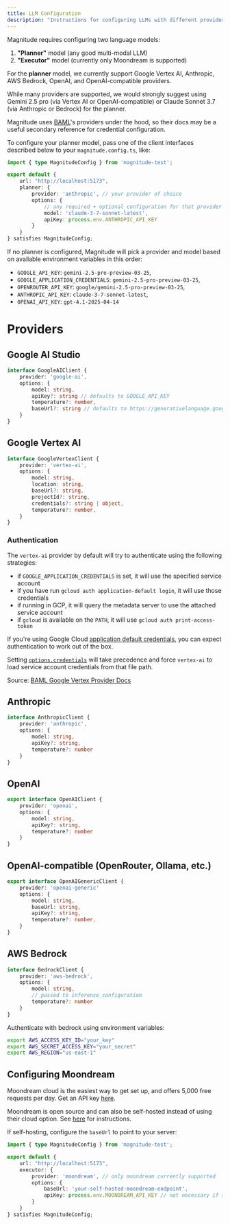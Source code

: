 ```yaml
---
title: LLM Configuration
description: "Instructions for configuring LLMs with different providers"
---
```


Magnitude requires configuring two language models:
1. **"Planner"** model (any good multi-modal LLM)
2. **"Executor"** model (currently only Moondream is supported)


For the **planner** model, we currently support Google Vertex AI, Anthropic, AWS Bedrock, OpenAI, and OpenAI-compatible providers.

<Info>While many providers are supported, we would strongly suggest using Gemini 2.5 pro (via Vertex AI or OpenAI-compatible) or Claude Sonnet 3.7 (via Anthropic or Bedrock) for the planner.</Info>

<Info>Magnitude uses [BAML](https://docs.boundaryml.com/ref/llm-client-providers/overview)'s providers under the hood, so their docs may be a useful secondary reference for credential configuration.</Info>

To configure your planner model, pass one of the client interfaces described below to your `magnitude.config.ts`, like:
```typescript
import { type MagnitudeConfig } from 'magnitude-test';

export default {
    url: "http://localhost:5173",
    planner: {
        provider: 'anthropic', // your provider of choice
        options: {
            // any required + optional configuration for that provider
            model: 'claude-3-7-sonnet-latest',
            apiKey: process.env.ANTHROPIC_API_KEY
        }
    }
} satisfies MagnitudeConfig;
```

If no planner is configured, Magnitude will pick a provider and model based on available environment variables in this order:
- `GOOGLE_API_KEY`: `gemini-2.5-pro-preview-03-25`,
- `GOOGLE_APPLICATION_CREDENTIALS`: `gemini-2.5-pro-preview-03-25`,
- `OPENROUTER_API_KEY`: `google/gemini-2.5-pro-preview-03-25`,
- `ANTHROPIC_API_KEY`: `claude-3-7-sonnet-latest`,
- `OPENAI_API_KEY`: `gpt-4.1-2025-04-14`

# Providers

## Google AI Studio
```typescript
interface GoogleAIClient {
    provider: 'google-ai',
    options: {
        model: string,
        apiKey?: string // defaults to GOOGLE_API_KEY
        temperature?: number,
        baseUrl?: string // defaults to https://generativelanguage.googleapis.com/v1beta
    }
}
```

## Google Vertex AI

```typescript
interface GoogleVertexClient {
    provider: 'vertex-ai',
    options: {
        model: string,
        location: string,
        baseUrl?: string,
        projectId?: string,
        credentials?: string | object,
        temperature?: number,
    }
}
```

### Authentication

The `vertex-ai` provider by default will try to authenticate using the following strategies:

- if `GOOGLE_APPLICATION_CREDENTIALS` is set, it will use the specified service account
- if you have run `gcloud auth application-default login`, it will use those credentials
- if running in GCP, it will query the metadata server to use the attached service account
- if `gcloud` is available on the `PATH`, it will use `gcloud auth print-access-token`

If you're using Google Cloud [application default
credentials](https://cloud.google.com/docs/authentication/application-default-credentials), you
can expect authentication to work out of the box.

Setting [`options.credentials`](#credentials) will take precedence and force `vertex-ai` to load
service account credentials from that file path.

<Info>Source: [BAML Google Vertex Provider Docs](https://docs.boundaryml.com/ref/llm-client-providers/google-vertex#authentication)</Info>


## Anthropic

```typescript
interface AnthropicClient {
    provider: 'anthropic',
    options: {
        model: string,
        apiKey?: string,
        temperature?: number
    }   
}
```

## OpenAI
```typescript
export interface OpenAIClient {
    provider: 'openai',
    options: {
        model: string,
        apiKey?: string,
        temperature?: number
    }
}
```

## OpenAI-compatible (OpenRouter, Ollama, etc.)

```typescript
export interface OpenAIGenericClient {
    provider: 'openai-generic'
    options: {
        model: string,
        baseUrl: string,
        apiKey?: string,
        temperature?: number,
    }
}
```

## AWS Bedrock

```typescript
interface BedrockClient {
    provider: 'aws-bedrock',
    options: {
        model: string,
        // passed to inference_configuration
        temperature?: number
    }   
}
```

Authenticate with bedrock using environment variables:
```sh
export AWS_ACCESS_KEY_ID="your_key"
export AWS_SECRET_ACCESS_KEY="your_secret"
export AWS_REGION="us-east-1"
```


## Configuring Moondream

Moondream cloud is the easiest way to get set up, and offers 5,000 free requests per day. Get an API key [here](https://moondream.ai/c/cloud/api-keys).

Moondream is open source and can also be self-hosted instead of using their cloud option. See [here](https://moondream.ai/c/moondream-server) for instructions.

If self-hosting, configure the `baseUrl` to point to your server:

```typescript
import { type MagnitudeConfig } from 'magnitude-test';

export default {
    url: "http://localhost:5173",
    executor: {
        provider: 'moondream', // only moondream currently supported
        options: {
            baseUrl: 'your-self-hosted-moondream-endpoint',
            apiKey: process.env.MOONDREAM_API_KEY // not necessary if self-hosted
        }
    }
} satisfies MagnitudeConfig;
```
